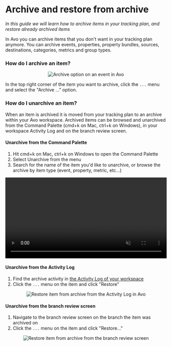 # Archive and restore from archive

_In this guide we will learn how to archive items in your tracking plan, and restore already archived items_

In Avo you can archive items that you don't want in your tracking plan anymore. You can archive events, properties, property bundles, sources, destinations, categories, metrics and group types.

### How do I archive an item?

<center>
  <img
    src={'/docs/images/workspace/archive.png'}
    alt="Archive option on an event in Avo"
  />
</center>

In the top right corner of the item you want to archive, click the `...` menu and select the "Archive ..." option.

### How do I unarchive an item?

When an item is archived it is moved from your tracking plan to an archive within your Avo workspace. Archived items can be browsed and unarchived from the Command Palette (cmd+k on Mac, ctrl+k on Windows), in your workspace Activity Log and on the branch review screen.

#### Unarchive from the Command Palette

1. Hit cmd+k on Mac, ctrl+k on Windows to open the Command Palette
2. Select Unarchive from the menu
3. Search for the name of the item you'd like to unarchive, or browse the archive by item type (event, property, metric, etc...)

<center>
  <video
    loop
    muted
    autoPlay
    controls
    src={'/docs/images/workspace/tracking-plan/command-palette-unarchive.mp4'}
    width="100%"
    alt="Unarchive from Command Palette"
  />
</center>

#### Unarchive from the Activity Log

1. Find the archive activity in <a href="https://www.avo.app/schemas/default">the Activity Log of your workspace</a>
2. Click the `...` menu on the item and click "Restore"

<center>
  <img
    src={'/docs/images/workspace/restore-archive.png'}
    alt="Restore item from archive from the Activity Log in Avo"
  />
</center>

#### Unarchive from the branch review screen

1. Navigate to the branch review screen on the branch the item was archived on
2. Click the `...` menu on the item and click "Restore..."

<center>
  <img
    src={'/docs/images/workspace/tracking-plan/diff-view-unarchive.png'}
    alt="Restore item from archive from the branch review screen"
  />
</center>
